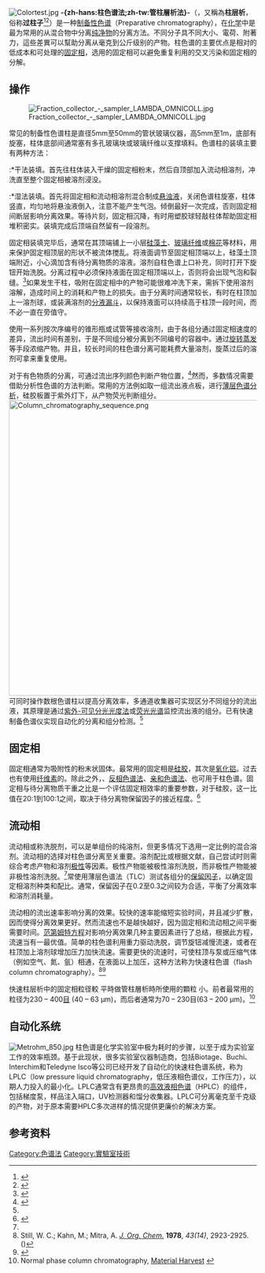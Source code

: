 [[Image:Colortest.jpg|frame]]
'''-{zh-hans:柱色谱法;zh-tw:管柱層析法}-'''（{{lang-en|Column chromatography}}，又稱為'''柱层析'''，俗称'''过柱子'''<ref>{{cite news|title=过柱子是什么意思？柱子-{zh-cn:干; zh-tw:乾; zh-hk:乾;, original = 干}-了为什么可怕？|url=http://help.3g.163.com/15/0720/19/AV07VJQ000964K99.html|accessdate=2017-01-29|date=2015-07-20|publisher=网易新闻中心}}</ref><ref name="auto">{{cite news|title=上海科技大学自动过柱机（自动纯化系统）中标公告|url=http://www.caigou2003.com/tender/success/2465074.html|accessdate=2017-01-29|publisher=中国政府采购网|date=2016-09-28|archive-date=2018-10-04|archive-url=https://web.archive.org/web/20181004005349/http://www.caigou2003.com/tender/success/2465074.html|dead-url=no}}</ref>）是一种[[色谱法|制备性色谱]]（Preparative chromatography），在[[化学|化学]]中是最为常用的从混合物中分离[[纯净物|纯净物]]的分离方法。不同分子具不同大小、電荷、附著力，這些差異可以幫助分离从毫克到公斤级别的产物。柱色谱的主要优点是相对的低成本和可处理的[[固定相|固定相]]，选用的固定相可以避免重复利用的交叉污染和固定相的分解。

== 操作 ==
[[File:Fraction_collector_-_sampler_LAMBDA_OMNICOLL.jpg|thumbnail]]

常见的制备性色谱柱是直径5mm至50mm的管状玻璃仪器，高5mm至1m，底部有旋塞，柱体底部间通常塞有多孔玻璃块或玻璃纤维以支撑填料。色谱柱的装填主要有两种方法：
:*干法装填。首先往柱体装入干燥的固定相粉末，然后自顶部加入流动相溶剂，冲洗直至整个固定相被溶剂浸没。
:*湿法装填。首先将固定相和流动相溶剂混合制成[[悬浊液|悬浊液]]，关闭色谱柱旋塞，柱体竖直，均匀地将悬浊液倒入，注意不能产生气泡。倾倒最好一次完成，否则固定相间断层影响分离效果。等待片刻，固定相沉降，有时用塑胶球轻敲柱体帮助固定相堆积密实。装填完成后顶端自然留有一段溶剂。

固定相装填完毕后，通常在其顶端铺上一小层[[硅藻土|硅藻土]]、[[玻璃纤维|玻璃纤维]]或[[棉花|棉花]]等材料，用来保护固定相顶层的形状不被流体搅乱。将液面调节至固定相顶端以上，硅藻土顶端附近，小心滴加含有待分离物质的溶液。溶剂自柱色谱上口补充，同时打开下旋钮开始洗脱。分离过程中必须保持液面在固定相顶端以上，否则将会出现气泡和裂缝。<ref name="textbook">{{cite book|author1=关烨第|title=有机化学实验|date=2002年10月|publisher=北京大学出版社|isbn=7301058594|edition=第二版}}</ref>如果发生干柱，吸附在固定相中的产物可能很难冲洗下来，需拆下使用溶剂溶解，造成时间上的消耗和产物上的损失。由于分离时间通常较长，有时在柱顶加上一溶剂球，或装满溶剂的[[分液漏斗|分液漏斗]]，以保持液面可以持续高于柱顶一段时间，而不必一直在旁值守。

使用一系列按次序编号的锥形瓶或试管等接收溶剂，由于各组分通过固定相速度的差异，流出时间有差别，于是不同组分被分离到不同编号的容器中。通过[[旋转蒸发仪|旋转蒸发]]等手段浓缩产物。并且，较长时间的柱色谱分离可能耗费大量溶剂，旋蒸过后的溶剂可拿来重复使用。

对于有色物质的分离，可通过流出序列颜色判断产物位置，<ref>{{cite book|author1=江洪|title=基础有机化学实验|date=2015年7月|publisher=科学出版社|isbn=9787030449870|pages=74}}</ref>然而，多数情况需要借助分析性色谱的方法判断。常用的方法例如取一组流出液点板，进行[[薄层色谱法|薄层色谱分析]]，硅胶板置于紫外灯下，从产物荧光判断组分。
[[File:Column_chromatography_sequence.png|600px]] 
可同时操作数根色谱柱以提高分离效率，多通道收集器可实现区分不同组分的流出液，其原理是通过[[紫外-可见分光光度法|紫外-可见分光光度法]]或[[荧光光谱|荧光光谱]]监控流出液的组分。已有快速制备色谱仪实现自动化的分离和组分检测。<ref name="auto"/>
== 固定相 ==
固定相通常为吸附性的粉末状固体。最常用的固定相是[[硅胶|硅胶]]，其次是[[氧化铝|氧化铝]]。过去也有使用[[纤维素|纤维素]]的。除此之外，{{en-link|离子交换色谱法|ion exchange chromatography}}、[[反相色谱法|反相色谱法]]、[[亲和色谱法|亲和色谱法]]、{{en-link|扩张床吸附|expanded bed adsorption}}也可用于柱色谱。固定相与待分离物质干重之比是一个评估固定相效率的重要参数，对于硅胶，这一比值在20:1到100:1之间，取决于待分离物保留因子的接近程度。<ref>{{Cite web |url=http://www.reachdevices.com/SetUpColumn.html |title=Setting up a flash chromatography column |access-date=2017-02-11 |archive-date=2017-07-16 |archive-url=https://web.archive.org/web/20170716052321/http://www.reachdevices.com/SetUpColumn.html |dead-url=no }}</ref>
== 流动相 ==
流动相或称洗脱剂，可以是单组份的纯溶剂，但更多情况下选用一定比例的混合溶剂。流动相的选择对柱色谱分离至关重要。溶剂配比或根据文献，自己尝试时则需综合考虑产物和溶剂[[极性|极性]]等因素。极性产物能被极性溶剂洗脱，而非极性产物能被非极性溶剂洗脱。<ref name="textbook"/>常使用薄层色谱法（TLC）测试各组分的[[保留因子|保留因子]]，以确定固定相溶剂种类和配比。通常，保留因子在0.2至0.3之间较为合适，平衡了分离效率和溶剂消耗量。

流动相的流出速率影响分离的效果。较快的速率能缩短实验时间，并且减少扩散，因而使得分离效果更好。然而流速也不是越快越好，因为固定相和流动相之间平衡需要时间。[[范第姆特方程|范第姆特方程]]对影响分离效果几种主要因素进行了总结，根据此方程，流速当有一最优值。简单的柱色谱利用重力驱动洗脱，调节旋钮减慢流速，或者在柱顶加上溶剂球增加压力加快流速。需要更快的流速时，可使柱顶与泵或压缩气体（例如空气、氮、氩）相通，在液面以上加压，这种方法称为快速柱色谱（flash column chromatography）。<ref>Still, W. C.; Kahn, M.; Mitra, A. ''[[有机化学期刊|J. Org. Chem.]]'' '''1978''', ''43(14)'', 2923-2925. ({{DOI|10.1021/jo00408a041}})</ref><ref name=HarwoodMoodyEOCPAP>{{cite book
|author = Laurence M. Harwood, Christopher J. Moody
|title = Experimental organic chemistry: Principles and Practice
|url = https://archive.org/details/experimentalorga00harw
|edition = Illustrated
|pages = [https://archive.org/details/experimentalorga00harw/page/180 180]–185
|isbn=978-0-632-02017-1
|date=13 Jun 1989}}</ref>

快速柱层析中的固定相粒径較 平時做管柱層析時所使用的顆粒 小。前者最常用的粒径为230 – 400[[筛目|目]] (40 – 63 µm)，而后者通常为70 – 230目(63 – 200 µm)。<ref>Normal phase column chromatography, [http://www.materialharvest.com/welcome/silica_products/silica_gels_chromatography.html Material Harvest] {{Wayback|url=http://www.materialharvest.com/welcome/silica_products/silica_gels_chromatography.html |date=20200804001059 }}</ref>

== 自动化系统 ==
[[File:Metrohm_850.jpg|thumb]]
柱色谱是化学实验室中极为耗时的步骤，以至于成为实验室工作的效率瓶颈。基于此现状，很多实验室仪器制造商，包括Biotage、Buchi、Interchim和Teledyne Isco等公司已经开发了自动化的快速柱色谱系统，称为LPLC（low pressure liquid chromatography，低压液相色谱仪，工作压力{{convert|350|-|525|kPa|psi|abbr=on|disp=or}}），以期人力投入的最小化。LPLC通常含有更昂贵的[[高效液相色谱|高效液相色谱]]（HPLC）的组件，包括梯度泵，样品注入端口，UV检测器和馏分收集器。LPLC可分离毫克至千克级的产物，对于原本需要HPLC多次进样的情况提供更廉价的解决方案。

==参考资料==
{{Reflist}}
{{色谱法}}
[[Category:色谱法|Category:色谱法]]
[[Category:實驗室技術|Category:實驗室技術]]